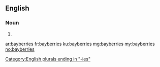 ==English==

===Noun===
{{head|en}}

# {{plural of|bayberry}}

[[Category:English plurals ending in "-ies"]]

[[ar:bayberries]]
[[fr:bayberries]]
[[ku:bayberries]]
[[mg:bayberries]]
[[my:bayberries]]
[[no:bayberries]]
